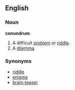 ==English==
===Noun===
'''conundrum'''
# A difficult [[problem]] or [[riddle]].
# A [[dilemma]]
===Synonyms===
* [[riddle]]
* [[enigma]]
* [[brain-teaser]]